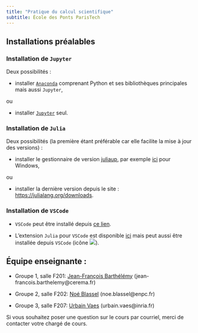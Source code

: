 ```yaml
---
title: "Pratique du calcul scientifique"
subtitle: École des Ponts ParisTech
---
```


## Installations préalables

### Installation de `Jupyter`

Deux possibilités :

- installer [`Anaconda`](https://www.anaconda.com/download) comprenant Python et ses bibliothèques principales mais aussi `Jupyter`,

ou

- installer [`Jupyter`](https://jupyter.org/install) seul.

### Installation de `Julia`

Deux possibilités (la première étant préférable car elle facilite la mise à jour des versions) :

- installer le gestionnaire de version [juliaup](https://github.com/JuliaLang/juliaup), par exemple [ici](https://www.microsoft.com/store/apps/9NJNWW8PVKMN) pour Windows,

ou

- installer la dernière version depuis le site : <https://julialang.org/downloads>.

### Installation de `VSCode`

- `VSCode` peut être installé depuis [ce lien](https://code.visualstudio.com/).

- L'extension `Julia` pour `VSCode` est disponible [ici](https://marketplace.visualstudio.com/items?itemName=julialang.language-julia) mais peut aussi être installée depuis `VSCode` (icône ![](logo_ext_vscode.png)).

## Équipe enseignante :

- Groupe 1, salle F201: [Jean-François Barthélémy](https://www.cerema.fr/fr/innovation-recherche/recherche/equipes/membre/jean-francois-barthelemy) (jean-francois.barthelemy@cerema.fr)

- Groupe 2, salle F202: [Noé Blassel](https://noeblassel.github.io/) (noe.blassel@enpc.fr)

- Groupe 3, salle F207: [Urbain Vaes](https://urbain.vaes.uk/) (urbain.vaes@inria.fr)

Si vous souhaitez poser une question sur le cours par courriel, merci de contacter votre chargé de cours.
